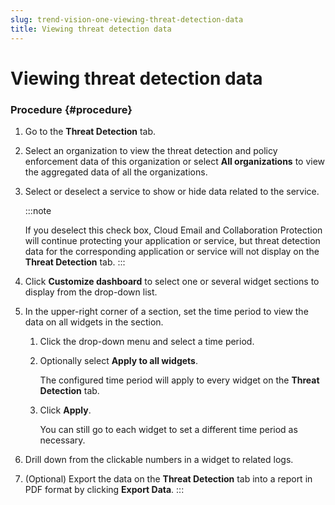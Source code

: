 ```yaml
---
slug: trend-vision-one-viewing-threat-detection-data
title: Viewing threat detection data
---
```

# Viewing threat detection data

### Procedure {#procedure}

1.  Go to the **Threat Detection** tab.

2.  Select an organization to view the threat detection and policy enforcement data of this organization or select **All organizations** to view the aggregated data of all the organizations.

3.  Select or deselect a service to show or hide data related to the service.

    :::note

    If you deselect this check box, Cloud Email and Collaboration Protection will continue protecting your application or service, but threat detection data for the corresponding application or service will not display on the **Threat Detection** tab.
    :::

4.  Click **Customize dashboard** to select one or several widget sections to display from the drop-down list.

5.  In the upper-right corner of a section, set the time period to view the data on all widgets in the section.

    1.  Click the drop-down menu and select a time period.

    2.  Optionally select **Apply to all widgets**.

        The configured time period will apply to every widget on the **Threat Detection** tab.

    3.  Click **Apply**.

        You can still go to each widget to set a different time period as necessary.

6.  Drill down from the clickable numbers in a widget to related logs.

7.  (Optional) Export the data on the **Threat Detection** tab into a report in PDF format by clicking **Export Data**.
:::
